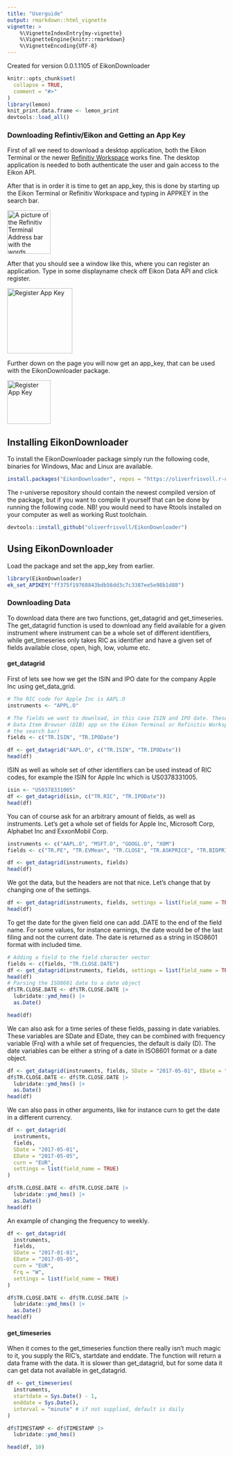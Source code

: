 ```yaml
---
title: "Userguide"
output: rmarkdown::html_vignette
vignette: >
    %\VignetteIndexEntry{my-vignette}
    %\VignetteEngine{knitr::rmarkdown}
    %\VignetteEncoding{UTF-8}
---
```


Created for version 0.0.1.1105 of EikonDownloader

```r
knitr::opts_chunk$set(
  collapse = TRUE,
  comment = "#>"
)
library(lemon)
knit_print.data.frame <- lemon_print
devtools::load_all()
```

### Downloading Refintiv/Eikon and Getting an App Key

First of all we need to download a desktop application, both the Eikon Terminal or the newer
[Refinitiv Workspace](https://www.refinitiv.com/en/products/refinitiv-workspace/download-workspace) works
fine. The desktop application is needed to both authenticate the user and gain access to the Eikon API.


After that is in order it is time to get an app_key, this is done by starting up the Eikon Terminal or Refinitiv Workspace
and typing in APPKEY in the search bar.

<img alt="A picture of the Refinitiv Terminal Address bar with the words APPKEY written." height="100" src="img/APP_KEY.png" title="App Key"/>


After that you should see a window like this, where you can register an application. Type in some displayname check off Eikon Data API and click register.

<img alt="Register App Key" height="150" src="img/Register.png"/>


Further down on the page you will now get an app_key, that can be used with the EikonDownloader package.

<img alt="Register App Key" height="100" src="img/app_key_example.png"/>


## Installing EikonDownloader

To install the EikonDownloader package simply run the following code, binaries for Windows, Mac and Linux are available.
```r
install.packages("EikonDownloader", repos = "https://oliverfrisvoll.r-universe.dev")
```
The r-universe repository should contain the newest compiled version of the package, but if you want to compile it yourself
that can be done by running the following code. NB! you would need to have Rtools installed on your computer as well as
working Rust toolchain.
```r
devtools::install_github("oliverfrisvoll/EikonDownloader")
```

## Using EikonDownloader

Load the package and set the app_key from earlier.

```r
library(EikonDownloader)
ek_set_APIKEY("ff375f19768843bdb56dd3c7c3387ee5e98b1d88")
```

### Downloading Data

To download data there are two functions, get_datagrid and get_timeseries. The get_datagrid function is used to download
any field available for a given instrument where instrument can be a whole set of different identifiers, while
get_timeseries only takes RIC as identifier and have a given set of fields available close, open, high, low, volume etc.




#### get_datagrid
First of lets see how we get the ISIN and IPO date for the company Apple Inc using get_data_grid.
```r
# The RIC code for Apple Inc is AAPL.O
instruments <- "APPL.O"

# The fields we want to download, in this case ISIN and IPO date. These can be found using the
# Data Item Browser (DIB) app on the Eikon Terminal or Refinitiv Workspace. (Just type in DIB in
# the search bar)
fields <- c("TR.ISIN", "TR.IPODate")

df <- get_datagrid("AAPL.O", c("TR.ISIN", "TR.IPODate"))
head(df)
```



ISIN as well as whole set of other identifiers can be used instead of RIC codes, for example the ISIN for Apple Inc which is US0378331005.
```r
isin <- "US0378331005"
df <- get_datagrid(isin, c("TR.RIC", "TR.IPODate"))
head(df)
```



You can of course ask for an arbitrary amount of fields, as well as instruments. Let's get a whole set of fields for Apple Inc, Microsoft Corp, Alphabet Inc and ExxonMobil Corp.
```r
instruments <- c("AAPL.O", "MSFT.O", "GOOGL.O", "XOM")
fields <- c("TR.PE", "TR.EVMean", "TR.CLOSE", "TR.ASKPRICE", "TR.BIDPRICE")

df <- get_datagrid(instruments, fields)
head(df)
```



We got the data, but the headers are not that nice. Let's change that by changing one of the settings.
```r
df <- get_datagrid(instruments, fields, settings = list(field_name = TRUE))
head(df)
```



To get the date for the given field one can add .DATE to the end of the field name. For some values, for instance earnings, the date would be of the last filing and not the current date. The date is returned as a string in ISO8601 format with included time.

```r
# Adding a field to the field character vector
fields <- c(fields, "TR.CLOSE.DATE")
df <- get_datagrid(instruments, fields, settings = list(field_name = TRUE))
head(df)
# Parsing the ISO8601 date to a date object
df$TR.CLOSE.DATE <- df$TR.CLOSE.DATE |>
  lubridate::ymd_hms() |>
  as.Date()

head(df)
```



We can also ask for a time series of these fields, passing in date variables. These variables are SDate and EDate, they can be combined with frequency variable (Frq) with a while set of frequencies, the default is daily (D). The date variables can be either a string of a date in ISO8601 format or a date object.
```r
df <- get_datagrid(instruments, fields, SDate = "2017-05-01", EDate = "2017-05-05", settings = list(field_name = TRUE))
df$TR.CLOSE.DATE <- df$TR.CLOSE.DATE |>
  lubridate::ymd_hms() |>
  as.Date()
head(df)
```



We can also pass in other arguments, like for instance curn to get the date in a different currency.
```r

df <- get_datagrid(
  instruments,
  fields,
  SDate = "2017-05-01",
  EDate = "2017-05-05",
  curn = "EUR",
  settings = list(field_name = TRUE)
)

df$TR.CLOSE.DATE <- df$TR.CLOSE.DATE |>
  lubridate::ymd_hms() |>
  as.Date()
head(df)

```



An example of changing the frequency to weekly.
```r

df <- get_datagrid(
  instruments,
  fields,
  SDate = "2017-01-01",
  EDate = "2017-05-05",
  curn = "EUR",
  Frq = "W",
  settings = list(field_name = TRUE)
)

df$TR.CLOSE.DATE <- df$TR.CLOSE.DATE |>
  lubridate::ymd_hms() |>
  as.Date()
head(df)

```


#### get_timeseries

When it comes to the get_timeseries function there really isn't much magic to it, you supply the RIC's, startdate and
enddate. The function will return a data frame with the data. It is slower than get_datagrid, but for some data it
can get data not available in get_datagrid.

```r
df <- get_timeseries(
  instruments,
  startdate = Sys.Date() - 1,
  enddate = Sys.Date(),
  interval = "minute" # if not supplied, default is daily
)

df$TIMESTAMP <- df$TIMESTAMP |>
  lubridate::ymd_hms()

head(df, 10)
```

